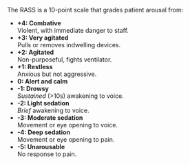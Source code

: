 The RASS is a 10-point scale that grades patient arousal from:

* **+4: Combative**\
Violent, with immediate danger to staff.
* **+3: Very agitated**\
Pulls or removes indwelling devices.
* **+2: Agitated**\
Non-purposeful, fights ventilator.
* **+1: Restless**\
Anxious but not aggressive.
* **0: Alert and calm**
* **-1: Drowsy**\
*Sustained* (>10s) awakening to voice.
* **-2: Light sedation**\
*Brief* awakening to voice.
* **-3: Moderate sedation**\
Movement or eye opening to voice.
* **-4: Deep sedation**\
Movement or eye opening to pain.
* **-5: Unarousable**\
No response to pain.